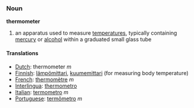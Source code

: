 ===Noun===
'''thermometer'''

# an apparatus used to measure [[temperature]]s, typically containing [[mercury]] or [[alcohol]] within a graduated small glass tube

====Translations====
*[[Dutch]]: thermometer ''m''
*[[Finnish]]: [[lämpömittari]], [[kuumemittari]] (for measuring body temperature)
*[[French]]: [[thermomètre]] ''m''
*[[Interlingua]]: [[thermometro]]
*[[Italian]]: [[termometro]] ''m''
*[[Portuguese]]: [[termômetro]] ''m''
